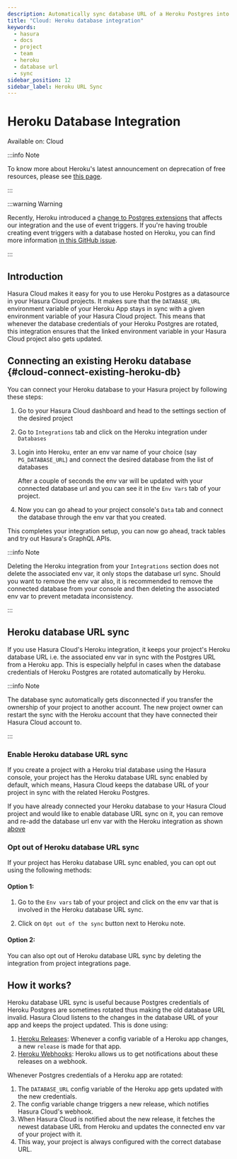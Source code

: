 ```yaml
---
description: Automatically sync database URL of a Heroku Postgres into a Hasura Cloud project
title: "Cloud: Heroku database integration"
keywords:
  - hasura
  - docs
  - project
  - team
  - heroku
  - database url
  - sync
sidebar_position: 12
sidebar_label: Heroku URL Sync
---
```



# Heroku Database Integration

<div
  className="badge badge--primary heading-badge"
  style={{ marginBottom: `20px` }}
>
  Available on: Cloud
</div>

:::info Note

To know more about Heroku's latest announcement on deprecation of free resources, please see
[this page](/databases/connect-db/cloud-databases/heroku.mdx).

:::

:::warning Warning

Recently, Heroku introduced a [change to Postgres extensions](https://devcenter.heroku.com/changelog-items/2446) that
affects our integration and the use of event triggers. If you're having trouble creating event triggers with a database
hosted on Heroku, you can find more information
[in this GitHub issue](https://github.com/hasura/graphql-engine/issues/8734).

:::

## Introduction

Hasura Cloud makes it easy for you to use Heroku Postgres as a datasource in your Hasura Cloud projects. It makes sure
that the `DATABASE_URL` environment variable of your Heroku App stays in sync with a given environment variable of your
Hasura Cloud project. This means that whenever the database credentials of your Heroku Postgres are rotated, this
integration ensures that the linked environment variable in your Hasura Cloud project also gets updated.

## Connecting an existing Heroku database {#cloud-connect-existing-heroku-db}

You can connect your Heroku database to your Hasura project by following these steps:

1.  Go to your Hasura Cloud dashboard and head to the settings section of the desired project

2.  Go to `Integrations` tab and click on the Heroku integration under `Databases`

    <Thumbnail
      src="/img/projects/heroku-integration.png"
      alt="Heroku Integration"
      width="1100px"
    />

3.  Login into Heroku, enter an env var name of your choice (say `PG_DATABASE_URL`) and connect the desired database
    from the list of databases

    After a couple of seconds the env var will be updated with your connected database url and you can see it in the
    `Env Vars` tab of your project.

4.  Now you can go ahead to your project console's `Data` tab and connect the database through the env var that you
    created.

    <Thumbnail
      src="/img/projects/heroku-db-connect.png"
      alt="Heroku DB Connect"
      width="600px"
    />

This completes your integration setup, you can now go ahead, track tables and try out Hasura's GraphQL APIs.

:::info Note

Deleting the Heroku integration from your `Integrations` section does not delete the associated env var, it only stops
the database url sync. Should you want to remove the env var also, it is recommended to remove the connected database
from your console and then deleting the associated env var to prevent metadata inconsistency.

:::

## Heroku database URL sync

If you use Hasura Cloud's Heroku integration, it keeps your project's Heroku database URL i.e. the associated env var in
sync with the Postgres URL from a Heroku app. This is especially helpful in cases when the database credentials of
Heroku Postgres are rotated automatically by Heroku.

:::info Note

The database sync automatically gets disconnected if you transfer the ownership of your project to another account. The
new project owner can restart the sync with the Heroku account that they have connected their Hasura Cloud account to.

:::

### Enable Heroku database URL sync

If you create a project with a Heroku trial database using the Hasura console, your project has the Heroku database URL
sync enabled by default, which means, Hasura Cloud keeps the database URL of your project in sync with the related
Heroku Postgres.

If you have already connected your Heroku database to your Hasura Cloud project and would like to enable database URL
sync on it, you can remove and re-add the database url env var with the Heroku integration as shown
[above](#cloud-connect-existing-heroku-db)

### Opt out of Heroku database URL sync

If your project has Heroku database URL sync enabled, you can opt out using the following methods:

#### Option 1:

1.  Go to the `Env vars` tab of your project and click on the env var that is involved in the Heroku database URL sync.

2.  Click on `Opt out of the sync` button next to Heroku note.

    <Thumbnail
      src="/img/projects/heroku-db-sync-enabled-new.png"
      alt="Enabled DB Sync"
      width="1100px"
    />

#### Option 2:

You can also opt out of Heroku database URL sync by deleting the integration from project integrations page.

<Thumbnail
  src="/img/projects/heroku-delete-integration.png"
  alt="Delete Heroku Integration"
  width="1100px"
/>

## How it works?

Heroku database URL sync is useful because Postgres credentials of Heroku Postgres are sometimes rotated thus making the
old database URL invalid. Hasura Cloud listens to the changes in the database URL of your app and keeps the project
updated. This is done using:

1.  [Heroku Releases](https://devcenter.heroku.com/articles/releases): Whenever a config variable of a Heroku app
    changes, a new `release` is made for that app.
2.  [Heroku Webhooks](https://devcenter.heroku.com/articles/app-webhooks): Heroku allows us to get notifications about
    these releases on a webhook.

Whenever Postgres credentials of a Heroku app are rotated:

1.  The `DATABASE_URL` config variable of the Heroku app gets updated with the new credentials.
2.  The config variable change triggers a new release, which notifies Hasura Cloud's webhook.
3.  When Hasura Cloud is notified about the new release, it fetches the newest database URL from Heroku and updates the
    connected env var of your project with it.
4.  This way, your project is always configured with the correct database URL.
